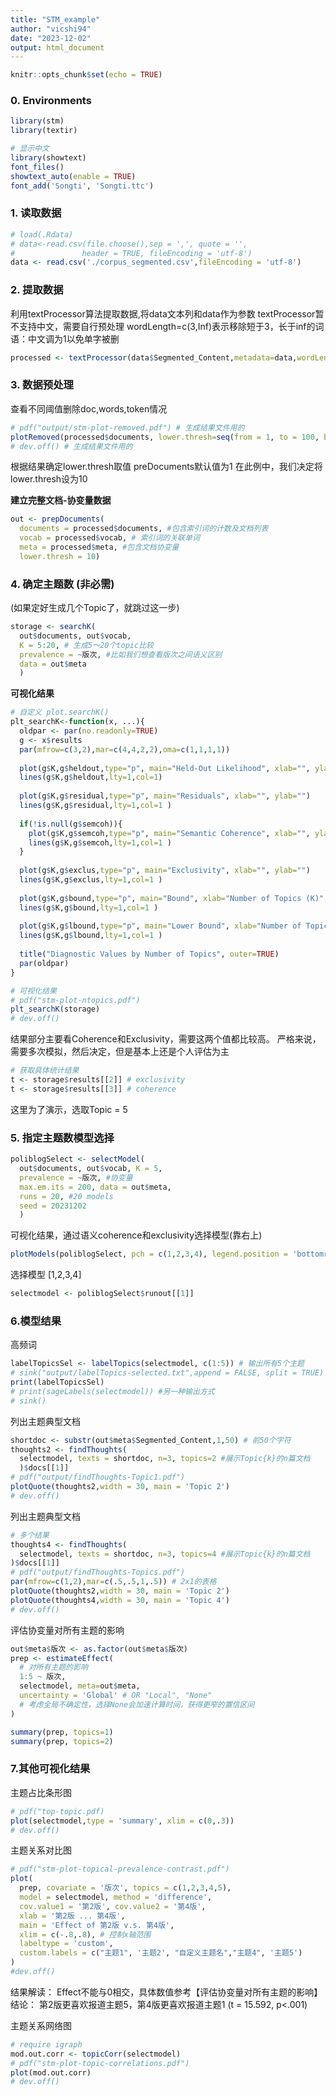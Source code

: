 ```yaml
---
title: "STM_example"
author: "vicshi94"
date: "2023-12-02"
output: html_document
---
```


```r
knitr::opts_chunk$set(echo = TRUE)
```

### 0. Environments

```r
library(stm)
library(textir)

# 显示中文
library(showtext)
font_files()
showtext_auto(enable = TRUE)
font_add('Songti', 'Songti.ttc')
```

### 1. 读取数据

```r
# load(.Rdata)
# data<-read.csv(file.choose(),sep = ',', quote = '',
#               header = TRUE, fileEncoding = 'utf-8')
data <- read.csv('./corpus_segmented.csv',fileEncoding = 'utf-8')
```

### 2. 提取数据

利用textProcessor算法提取数据,将data文本列和data作为参数 textProcessor暂不支持中文，需要自行预处理 wordLength=c(3,Inf)表示移除短于3，长于inf的词语：中文调为1以免单字被删

```r
processed <- textProcessor(data$Segmented_Content,metadata=data,wordLengths=c(1,Inf))
```

### 3. 数据预处理

查看不同阈值删除doc,words,token情况

```r
# pdf("output/stm-plot-removed.pdf") # 生成结果文件用的
plotRemoved(processed$documents, lower.thresh=seq(from = 1, to = 100, by =1))
# dev.off() # 生成结果文件用的
```

根据结果确定lower.thresh取值 preDocuments默认值为1 在此例中，我们决定将lower.thresh设为10

**建立完整文档-协变量数据**

```r
out <- prepDocuments(
  documents = processed$documents, #包含索引词的计数及文档列表
  vocab = processed$vocab, # 索引词的关联单词
  meta = processed$meta, #包含文档协变量
  lower.thresh = 10)
```

### 4. 确定主题数 (非必需)

(如果定好生成几个Topic了，就跳过这一步)

```r
storage <- searchK(
  out$documents, out$vocab, 
  K = 5:20, # 生成5～20个topic比较
  prevalence = ~版次, #比如我们想查看版次之间语义区别
  data = out$meta
  )
```

**可视化结果**

```r
# 自定义 plot.searchK()
plt_searchK<-function(x, ...){
  oldpar <- par(no.readonly=TRUE)
  g <- x$results
  par(mfrow=c(3,2),mar=c(4,4,2,2),oma=c(1,1,1,1))
  
  plot(g$K,g$heldout,type="p", main="Held-Out Likelihood", xlab="", ylab="")
  lines(g$K,g$heldout,lty=1,col=1)
  
  plot(g$K,g$residual,type="p", main="Residuals", xlab="", ylab="")
  lines(g$K,g$residual,lty=1,col=1 )
  
  if(!is.null(g$semcoh)){
    plot(g$K,g$semcoh,type="p", main="Semantic Coherence", xlab="", ylab="")
    lines(g$K,g$semcoh,lty=1,col=1 ) 
  }
  
  plot(g$K,g$exclus,type="p", main="Exclusivity", xlab="", ylab="")
  lines(g$K,g$exclus,lty=1,col=1 )  
  
  plot(g$K,g$bound,type="p", main="Bound", xlab="Number of Topics (K)", ylab="")
  lines(g$K,g$bound,lty=1,col=1 ) 
  
  plot(g$K,g$lbound,type="p", main="Lower Bound", xlab="Number of Topics (K)", ylab="")
  lines(g$K,g$lbound,lty=1,col=1 ) 
  
  title("Diagnostic Values by Number of Topics", outer=TRUE)  
  par(oldpar)
}

# 可视化结果
# pdf("stm-plot-ntopics.pdf")
plt_searchK(storage)
# dev.off()
```

结果部分主要看Coherence和Exclusivity，需要这两个值都比较高。 严格来说，需要多次模拟，然后决定，但是基本上还是个人评估为主

```r
# 获取具体统计结果
t <- storage$results[[2]] # exclusivity
t <- storage$results[[3]] # coherence
```

这里为了演示，选取Topic = 5

### 5. 指定主题数模型选择

```r
poliblogSelect <- selectModel(
  out$documents, out$vocab, K = 5, 
  prevalence = ~版次, #协变量
  max.em.its = 200, data = out$meta, 
  runs = 20, #20 models
  seed = 20231202
  )
```
可视化结果，通过语义coherence和exclusivity选择模型(靠右上)
```r
plotModels(poliblogSelect, pch = c(1,2,3,4), legend.position = 'bottomright')
```
选择模型 [1,2,3,4]
```r
selectmodel <- poliblogSelect$runout[[1]]
```

### 6.模型结果
高频词
```r
labelTopicsSel <- labelTopics(selectmodel, c(1:5)) # 输出所有5个主题
# sink("output/labelTopics-selected.txt",append = FALSE, split = TRUE)
print(labelTopicsSel)
# print(sageLabels(selectmodel)) #另一种输出方式
# sink()
```

列出主题典型文档
```r
shortdoc <- substr(out$meta$Segmented_Content,1,50) # 前50个字符
thoughts2 <- findThoughts(
  selectmodel, texts = shortdoc, n=3, topics=2 #展示Topic{k}的n篇文档
  )$docs[[1]]
# pdf("output/findThoughts-Topic1.pdf")
plotQuote(thoughts2,width = 30, main = 'Topic 2')
# dev.off()
```


列出主题典型文档
```r
# 多个结果
thoughts4 <- findThoughts(
  selectmodel, texts = shortdoc, n=3, topics=4 #展示Topic{k}的n篇文档
)$docs[[1]]
# pdf("output/findThoughts-Topics.pdf")
par(mfrow=c(1,2),mar=c(.5,.5,1,.5)) # 2x1的表格
plotQuote(thoughts2,width = 30, main = 'Topic 2')
plotQuote(thoughts4,width = 30, main = 'Topic 4')
# dev.off()
```

评估协变量对所有主题的影响
```r
out$meta$版次 <- as.factor(out$meta$版次)
prep <- estimateEffect(
  # 对所有主题的影响
  1:5 ~ 版次, 
  selectmodel, meta=out$meta,
  uncertainty = 'Global' # OR "Local", "None"
  # 考虑全局不确定性，选择None会加速计算时间，获得更窄的置信区间
)

summary(prep, topics=1)
summary(prep, topics=2)
```

### 7.其他可视化结果
主题占比条形图
```r
# pdf("top-topic.pdf)
plot(selectmodel,type = 'summary', xlim = c(0,.3))
# dev.off()
```
主题关系对比图
```r
# pdf("stm-plot-topical-prevalence-contrast.pdf")
plot(
  prep, covariate = '版次', topics = c(1,2,3,4,5),
  model = selectmodel, method = 'difference',
  cov.value1 = '第2版', cov.value2 = '第4版',
  xlab = '第2版 ... 第4版',
  main = 'Effect of 第2版 v.s. 第4版',
  xlim = c(-.8,.8), # 控制x轴范围
  labeltype = 'custom',
  custom.labels = c("主题1", '主题2', "自定义主题名","主题4", '主题5')
)
#dev.off()
```
结果解读：
Effect不能与0相交，具体数值参考【评估协变量对所有主题的影响】
结论：
第2版更喜欢报道主题5，第4版更喜欢报道主题1 (t = 15.592, p<.001)

主题关系网络图
```r
# require igraph
mod.out.corr <- topicCorr(selectmodel)
# pdf("stm-plot-topic-correlations.pdf")
plot(mod.out.corr)
# dev.off()
```
